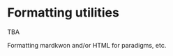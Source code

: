 # Formatting utilities

::: {.callout-caution}
TBA
:::

Formatting mardkwon and/or HTML for paradigms, etc.